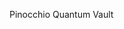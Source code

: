 
<ChallengeTitle>Pinocchio Quantum Vault</ChallengeTitle>

<RequirementList>
  <Requirement
    title="Tantangan 1: Membuka Quantum Vault"
    description="Program Anda harus memungkinkan pengguna untuk membuat Quantum Vault setelah membuat winternitz keypair di sisi klien."
  />

  <Requirement
    title="Tantangan 2: Menutup Quantum Vault"
    description="Program Anda harus memungkinkan pemilik keypair untuk menarik jumlah lamports penuh yang disimpan dalam vault dengan meneruskan pesan yang ditandatangani."
  />
</RequirementList>
